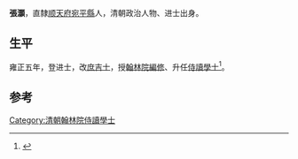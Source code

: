 {{Otheruses|other=名为张灏的其他人物|张灏}}

'''張灝'''，直隸[[顺天府|顺天府]][[宛平縣|宛平縣]]人，清朝政治人物、进士出身。

== 生平 ==
雍正五年，登进士，改[[庶吉士|庶吉士]]，授[[翰林院編修|翰林院編修]]、升任[[侍讀學士|侍讀學士]]<ref>{{cite news|author=陈泽希|title=清代北京汉人进士考|url=http://szb.bjedu.cn/jysh/2010-10-15/882.html|accessdate=2013-08-25|newspaper=京教纵横|deadurl=yes|archiveurl=https://web.archive.org/web/20160306154040/http://szb.bjedu.cn/jysh/2010-10-15/882.html|archivedate=2016-03-06}}</ref>。

==参考==
{{Reflist}}

{{雍正五年丁未科殿試金榜}}

{{Authority control}}

{{DEFAULTSORT:}}
[[Category:清朝翰林院侍讀學士|Category:清朝翰林院侍讀學士]]


{{清朝人物小作品}}